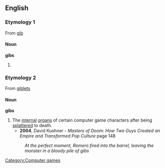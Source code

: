 ==English==

===Etymology 1===
From [[gib]]
====Noun====
'''gibs'''

# {{plural of|gib}}

===Etymology 2===
{{wikipedia}}
From [[giblets]]

====Noun====
'''gibs''' {{pluralonly}}

# The [[internal]] [[organ]]s of certain computer game characters after being [[splatter]]ed to death. 
#*'''2004''', David Kushner - '' Masters of Doom: How Two Guys Created an Empire and Transformed Pop Culture '' page 148
#:''At the perfect moment, Romero fired into the barrel, leaving the monster in a bloody pile of gibs''
[[Category:Computer games]]